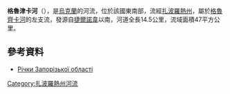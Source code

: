 '''格魯津卡河'''（{{lang-uk|Грузенька}}），是[[烏克蘭|烏克蘭]]的河流，位於該國東南部，流經[[扎波羅熱州|扎波羅熱州]]，屬於[[格魯齊卡河_(別爾達河支流)|格魯齊卡河]]的左支流，發源自[[捷爾諾韋_(奎比舍韋區)|捷爾諾韋]]以南，河道全長14.5公里，流域面積47平方公里。

==參考資料==
* [https://archive.is/20121205080230/http://rybohorona.zp.ua/ljubytelske-rybalstvo/richky-zaporizkoji-oblasti Річки Запорізької області]

{{DEFAULTSORT:Грузенька}}
[[Category:扎波羅熱州河流|Category:扎波羅熱州河流]]


{{Ukraine-river-stub}}